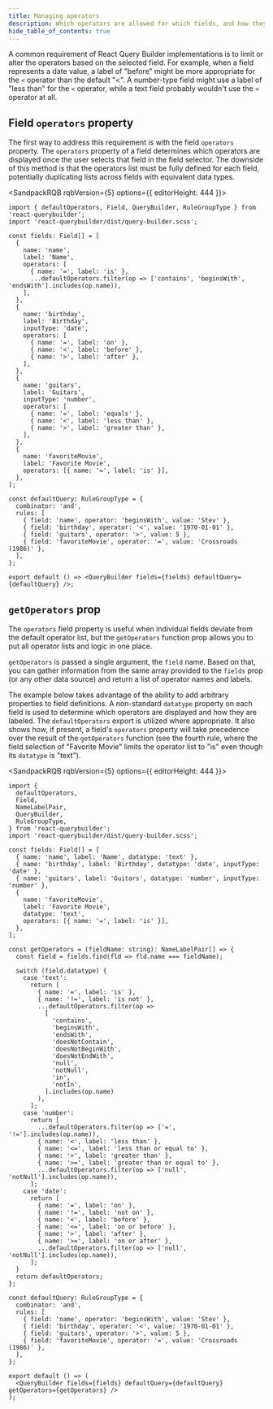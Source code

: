 ```yaml
---
title: Managing operators
description: Which operators are allowed for which fields, and how they are labeled
hide_table_of_contents: true
---
```



A common requirement of React Query Builder implementations is to limit or alter the operators based on the selected field. For example, when a field represents a date value, a label of "before" might be more appropriate for the `<` operator than the default "<". A number-type field might use a label of "less than" for the `<` operator, while a text field probably wouldn't use the `<` operator at all.

## Field `operators` property

The first way to address this requirement is with the field `operators` property. The `operators` property of a field determines which operators are displayed once the user selects that field in the field selector. The downside of this method is that the operators list must be fully defined for each field, potentially duplicating lists across fields with equivalent data types.

<SandpackRQB rqbVersion={5} options={{ editorHeight: 444 }}>

```tsx
import { defaultOperators, Field, QueryBuilder, RuleGroupType } from 'react-querybuilder';
import 'react-querybuilder/dist/query-builder.scss';

const fields: Field[] = [
  {
    name: 'name',
    label: 'Name',
    operators: [
      { name: '=', label: 'is' },
      ...defaultOperators.filter(op => ['contains', 'beginsWith', 'endsWith'].includes(op.name)),
    ],
  },
  {
    name: 'birthday',
    label: 'Birthday',
    inputType: 'date',
    operators: [
      { name: '=', label: 'on' },
      { name: '<', label: 'before' },
      { name: '>', label: 'after' },
    ],
  },
  {
    name: 'guitars',
    label: 'Guitars',
    inputType: 'number',
    operators: [
      { name: '=', label: 'equals' },
      { name: '<', label: 'less than' },
      { name: '>', label: 'greater than' },
    ],
  },
  {
    name: 'favoriteMovie',
    label: 'Favorite Movie',
    operators: [{ name: '=', label: 'is' }],
  },
];

const defaultQuery: RuleGroupType = {
  combinator: 'and',
  rules: [
    { field: 'name', operator: 'beginsWith', value: 'Stev' },
    { field: 'birthday', operator: '<', value: '1970-01-01' },
    { field: 'guitars', operator: '>', value: 5 },
    { field: 'favoriteMovie', operator: '=', value: 'Crossroads (1986)' },
  ],
};

export default () => <QueryBuilder fields={fields} defaultQuery={defaultQuery} />;
```

</SandpackRQB>

## `getOperators` prop

The `operators` field property is useful when individual fields deviate from the default operator list, but the `getOperators` function prop allows you to put all operator lists and logic in one place.

`getOperators` is passed a single argument, the `field` name. Based on that, you can gather information from the same array provided to the `fields` prop (or any other data source) and return a list of operator names and labels.

The example below takes advantage of the ability to add arbitrary properties to field definitions. A non-standard `datatype` property on each field is used to determine which operators are displayed and how they are labeled. The `defaultOperators` export is utilized where appropriate. It also shows how, if present, a field's `operators` property will take precedence over the result of the `getOperators` function (see the fourth rule, where the field selection of "Favorite Movie" limits the operator list to "is" even though its `datatype` is "text").

<SandpackRQB rqbVersion={5} options={{ editorHeight: 444 }}>

```tsx
import {
  defaultOperators,
  Field,
  NameLabelPair,
  QueryBuilder,
  RuleGroupType,
} from 'react-querybuilder';
import 'react-querybuilder/dist/query-builder.scss';

const fields: Field[] = [
  { name: 'name', label: 'Name', datatype: 'text' },
  { name: 'birthday', label: 'Birthday', datatype: 'date', inputType: 'date' },
  { name: 'guitars', label: 'Guitars', datatype: 'number', inputType: 'number' },
  {
    name: 'favoriteMovie',
    label: 'Favorite Movie',
    datatype: 'text',
    operators: [{ name: '=', label: 'is' }],
  },
];

const getOperators = (fieldName: string): NameLabelPair[] => {
  const field = fields.find(fld => fld.name === fieldName);

  switch (field.datatype) {
    case 'text':
      return [
        { name: '=', label: 'is' },
        { name: '!=', label: 'is not' },
        ...defaultOperators.filter(op =>
          [
            'contains',
            'beginsWith',
            'endsWith',
            'doesNotContain',
            'doesNotBeginWith',
            'doesNotEndWith',
            'null',
            'notNull',
            'in',
            'notIn',
          ].includes(op.name)
        ),
      ];
    case 'number':
      return [
        ...defaultOperators.filter(op => ['=', '!='].includes(op.name)),
        { name: '<', label: 'less than' },
        { name: '<=', label: 'less than or equal to' },
        { name: '>', label: 'greater than' },
        { name: '>=', label: 'greater than or equal to' },
        ...defaultOperators.filter(op => ['null', 'notNull'].includes(op.name)),
      ];
    case 'date':
      return [
        { name: '=', label: 'on' },
        { name: '!=', label: 'not on' },
        { name: '<', label: 'before' },
        { name: '<=', label: 'on or before' },
        { name: '>', label: 'after' },
        { name: '>=', label: 'on or after' },
        ...defaultOperators.filter(op => ['null', 'notNull'].includes(op.name)),
      ];
  }
  return defaultOperators;
};

const defaultQuery: RuleGroupType = {
  combinator: 'and',
  rules: [
    { field: 'name', operator: 'beginsWith', value: 'Stev' },
    { field: 'birthday', operator: '<', value: '1970-01-01' },
    { field: 'guitars', operator: '>', value: 5 },
    { field: 'favoriteMovie', operator: '=', value: 'Crossroads (1986)' },
  ],
};

export default () => (
  <QueryBuilder fields={fields} defaultQuery={defaultQuery} getOperators={getOperators} />
);
```

</SandpackRQB>
